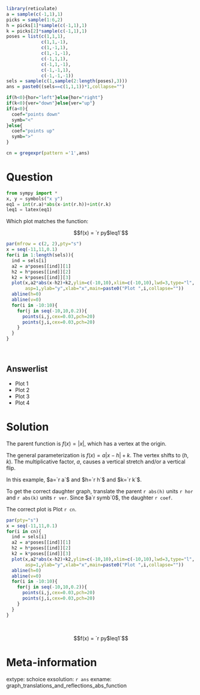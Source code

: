 ```r
library(reticulate)
a = sample(c(-1,1),1)
picks = sample(1:6,2)
h = picks[1]*sample(c(-1,1),1)
k = picks[2]*sample(c(-1,1),1)
poses = list(c(1,1,1),
             c(1,1,-1),
             c(1,-1,1),
             c(1,-1,-1),
             c(-1,1,1),
             c(-1,1,-1),
             c(-1,-1,1),
             c(-1,-1,-1))
sels = sample(c(1,sample(2:length(poses),3)))
ans = paste0((sels==c(1,1,1))*1,collapse="")

if(h<0){hor="left"}else{hor="right"}
if(k<0){ver="down"}else{ver="up"}
if(a<0){
  coef="points down"
  symb="<"
}else{
  coef="points up"
  symb=">"
}

cn = gregexpr(pattern ='1',ans)
```

Question
========

```python
from sympy import *
x, y = symbols("x y")
eq1 = int(r.a)*abs(x-int(r.h))+int(r.k)
leq1 = latex(eq1)
```

Which plot matches the function:

$$f(x) = `r py$leq1`$$

```r
par(mfrow = c(2, 2),pty="s")
x = seq(-11,11,0.1)
for(i in 1:length(sels)){
  ind = sels[i]
  a2 = a*poses[[ind]][1]
  h2 = h*poses[[ind]][2]
  k2 = k*poses[[ind]][3]
  plot(x,a2*abs(x-h2)+k2,ylim=c(-10,10),xlim=c(-10,10),lwd=3,type="l",
       asp=1,ylab="y",xlab="x",main=paste0("Plot ",i,collapse=""))
  abline(h=0)
  abline(v=0)
  for(i in -10:10){
    for(j in seq(-10,10,0.2)){
      points(i,j,cex=0.03,pch=20)
      points(j,i,cex=0.03,pch=20)
    }
  }
}
```
\

Answerlist
--------

* Plot 1
* Plot 2
* Plot 3
* Plot 4

Solution
========

The parent function is $f(x)=|x|$, which has a vertex at the origin.

The general parameterization is $f(x)=a\left|x-h\right|+k$. The vertex shifts to $(h,k)$. The multiplicative factor, $a$, causes a vertical stretch and/or a vertical flip. 

In this example, $a=`r a`$ and $h=`r h`$ and $k=`r k`$.

To get the correct daughter graph, translate the parent `r abs(h)` units `r hor` and `r abs(k)` units `r ver`. Since $a`r symb`0$, the daughter `r coef`. 

The correct plot is Plot `r cn`.


```r
par(pty="s")
x = seq(-11,11,0.1)
for(i in cn){
  ind = sels[i]
  a2 = a*poses[[ind]][1]
  h2 = h*poses[[ind]][2]
  k2 = k*poses[[ind]][3]
  plot(x,a2*abs(x-h2)+k2,ylim=c(-10,10),xlim=c(-10,10),lwd=3,type="l",
       asp=1,ylab="y",xlab="x",main=paste0("Plot ",i,collapse=""))
  abline(h=0)
  abline(v=0)
  for(i in -10:10){
    for(j in seq(-10,10,0.2)){
      points(i,j,cex=0.03,pch=20)
      points(j,i,cex=0.03,pch=20)
    }
  }
}
```
\

$$f(x) = `r py$leq1`$$


Meta-information
============
extype: schoice
exsolution: `r ans`
exname: graph_translations_and_reflections_abs_function